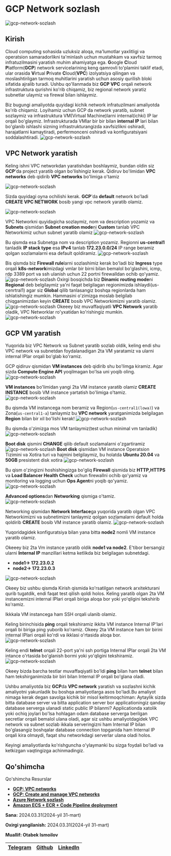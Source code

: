 
# GCP Network sozlash

![gcp-network-sozlash](https://raw.githubusercontent.com/devops-journey-uz/assets/main/images/tutorials/cloud/gcp-network/banner.png)

## Kirish

Cloud computing sohasida uzluksiz aloqa, ma'lumotlar yaxlitligi va operatsion samaradorlikni ta'minlash uchun mustahkam va xavfsiz tarmoq infratuzilmasini yaratish muhim ahamiyatga ega. **G**oogle **C**loud **P**latform(**GCP**) network servicelarining keng qamrovli to'plamini taklif etadi, ular orasida **V**irtual **P**rivate **C**loud(**VPC**) izolyatsiya qilingan va moslashtirilgan tarmoq muhitlarini yaratish uchun asosiy qurilish bloki sifatida ajralib turadi. Ushbu qo'llanmada biz **GCP VPC** orqali network infrastruktura qurishni ko'rib chiqamiz, biz regional network yaratiz subnetlar ulaymiz va firewal bilan ishlaymiz.


Biz bugungi amaliyotda quyidagi kichik network infratuzilmani amaliyotda ko'rib chiqamiz. Loyihamiz uchun GCP da network yaratib, subnet sozlaymiz va infrastruktura VM(Virtual Machine)larni internal(ichki) IP lar orqali bo'glaymiz. Infrastrukturada VMlar bir bir bilan **internal IP** lari bilan bo'glanib ishlashi sizning infrastrukturangizda xavfsizlikni oshiradi, harajatlarni kamaytiradi, perfermonceni oshiradi va konfiguratsiyani soddalashtiradi.
![gcp-network-sozlash](https://raw.githubusercontent.com/devops-journey-uz/assets/main/images/tutorials/cloud/gcp-network/vpc-architecture.png)

## VPC Network yaratish

Keling ishni VPC networkdan yaratishdan boshlaymiz, bundan oldin siz **GCP**'da project yaratib olgan bo'lishingiz kerak. Qidiruv bo'limidan **VPC networks** deb qidirib **VPC networks** bo'limiga o'tamiz

![gcp-network-sozlash](https://raw.githubusercontent.com/devops-journey-uz/assets/main/images/tutorials/cloud/gcp-network/gcp1.png)

Sizda quyidagi oyna ochilishi kerak. **GCP**'da **default** network bo'ladi **CREATE VPC NETWORK** bosib yangi vpc network yaratib olamiz.

![gcp-network-sozlash](https://raw.githubusercontent.com/devops-journey-uz/assets/main/images/tutorials/cloud/gcp-network/gcp2.png)

VPC Networkni quyidagicha sozlaymiz, nom va description yozamiz va **Subnets** qismidan **Subnet creation mode**ni **Custom** tanlab VPC Networkimiz uchun subnet yaratib olamiz 
![gcp-network-sozlash](https://raw.githubusercontent.com/devops-journey-uz/assets/main/images/tutorials/cloud/gcp-network/vpc1.png)

Bu qismda esa Subnetga nom va description yozamiz. Regionni **us-central1** tanladik **IP stack type** esa **IPv4** tanlab **172.23.0.0/24** IP range beramiz qolgan sozlamalarni esa default qoldiramiz.
![gcp-network-sozlash](https://raw.githubusercontent.com/devops-journey-uz/assets/main/images/tutorials/cloud/gcp-network/vpc2.png)

Bis qismda biz **Firewall rule**larni sozlashimiz kerak bo'ladi biz **Ingress** type orqali **k8s-network**imizdagi vmlar bir birni bilan bemalol bo'glashini, icmp, rdp 3389 port va ssh ulanish uchun 22 portni firewalldan ochib qo'yamiz.
![gcp-network-sozlash](https://raw.githubusercontent.com/devops-journey-uz/assets/main/images/tutorials/cloud/gcp-network/vpc3.png)
Oxirgi bosqichda biz **Dinamic routing mode**ni **Regional** deb belgilaymiz ya'ni faqat belgilagan regionimizda ishlaydi(us-cenrtral1) agar siz **Global** qilib tanlasangiz boshqa regionlarda ham ishlatishingiz mumkin. Hammasini o'zimizga moslab belgilab chiqganimizdan keyin **CREATE** bosib VPC Networkimizni yaratib olamiz.
![gcp-network-sozlash](https://raw.githubusercontent.com/devops-journey-uz/assets/main/images/tutorials/cloud/gcp-network/vpc4.png)
Okeeey biz muvaffaqiyatli **VPC Network** yaratib oladik, VPC Networklar ro'yxatidan ko'rishingiz mumkin.
![gcp-network-sozlash](https://raw.githubusercontent.com/devops-journey-uz/assets/main/images/tutorials/cloud/gcp-network/vpc5.png)

## GCP VM yaratish

Yuqorida biz VPC Network va Subnet yaratib sozlab oldik, keling endi shu VPC network va subnetdan foydalanadigan 2ta VM yaratamiz va ularni internal IPlar orqali bo'glab ko'ramiz.

GCP qidiruv qismidan **VM instances** deb qidirib shu bo'limga kiramiz. Agar sizda **Compute Engine API** yoqilmagan bo'lsa uni yoqib oling.
![gcp-network-sozlash](https://raw.githubusercontent.com/devops-journey-uz/assets/main/images/tutorials/cloud/gcp-network/vm.png)

**VM instances** bo'limidan yangi 2ta VM instance yaratib olamiz **CREATE INSTANCE** bosib VM instance yartatish bo'limiga o'tamiz.
![gcp-network-sozlash](https://raw.githubusercontent.com/devops-journey-uz/assets/main/images/tutorials/cloud/gcp-network/vm1.png)

Bu qismda VM instancega nom beramiz va Region(`us-central1(lowa)`) va Zona(`us-central1-a`) tanlaymiz bu **VPC network** yaratganimizda belgilagan **Region** bilan bir xil bo'lishi kerak!
![gcp-network-sozlash](https://raw.githubusercontent.com/devops-journey-uz/assets/main/images/tutorials/cloud/gcp-network/vm2.png)

Bu qismda o'zimizga mos VM tanlaymiz(test uchun minimal vm tanladik)
![gcp-network-sozlash](https://raw.githubusercontent.com/devops-journey-uz/assets/main/images/tutorials/cloud/gcp-network/vm3.png)

**Boot disk** qismini **CHANGE** qilib default sozlamalarni o'zgartiramiz
![gcp-network-sozlash](https://raw.githubusercontent.com/devops-journey-uz/assets/main/images/tutorials/cloud/gcp-network/vm4.png)
**Boot disk** qismidan VM instance Operatsion Tizimini va Xotira turi va hajmini belgilaymiz, bu holatda **Ubuntu 20.04** va **50GB** presistent disk xotira
![gcp-network-sozlash](https://raw.githubusercontent.com/devops-journey-uz/assets/main/images/tutorials/cloud/gcp-network/vm5.png)

Bu qism o'zingizni hoshishingizga bo'gliq **Firewall** qismida biz **HTTP,HTTPS** va **Load Balancer Health Check** uchun firewallni ochib qo'yamiz va monitoring va logging uchun **Ops Agent**ni yoqib qo'yamiz.
![gcp-network-sozlash](https://raw.githubusercontent.com/devops-journey-uz/assets/main/images/tutorials/cloud/gcp-network/vm6.png)

**Advanced options**dan **Networking** qismiga o'tamiz.
![gcp-network-sozlash](https://raw.githubusercontent.com/devops-journey-uz/assets/main/images/tutorials/cloud/gcp-network/vm7.png)

Networking qismidan **Network Interface**ga yuqorida yaratib olgan VPC Networkimizni va subnetimizni tanlaymiz qolgan sozlamalarni default holda qoldirib **CREATE** bosib VM instance yaratib olamiz.
![gcp-network-sozlash](https://raw.githubusercontent.com/devops-journey-uz/assets/main/images/tutorials/cloud/gcp-network/vm8.png)

Yuqoridagidek konfiguratsiya bilan yana bitta **node2** nomli VM instance yaratib olamiz.

Okeeey biz 2ta Vm instance yaratib oldik **node1 va node2**. E'tibor bersangiz ularni **Internal IP** manzillari ketma ketlikda biz belgilagan subnetdagi.
* **node1-> 172.23.0.2**
* **node2-> 172.23.0.3**

![gcp-network-sozlash](https://raw.githubusercontent.com/devops-journey-uz/assets/main/images/tutorials/cloud/gcp-network/vm9.png)

Okeey biz ushbu qismda Kirish qismida ko'rsatilgan network arxitekturani qurib tugatdik, endi faqat test qilish qoldi holos. Keling yaratib olgan 2ta VM instancemizni internal IPlari orqali biriga aloqa bor yoki yo'qligini tekshirib ko'ramiz.

Ikkkala VM instancega ham SSH orqali ulanib olamiz.

Keling birinchisida **ping** orqali tekshiramiz ikkita VM instance Internal IP'lari orqali bi biriga ping yuborib ko'ramiz. Okeey 2ta VM instance ham bir birini internal IPlari orqali ko'rdi va ikklasi o'rtasida aloqa bor.
![gcp-network-sozlash](https://raw.githubusercontent.com/devops-journey-uz/assets/main/images/tutorials/cloud/gcp-network/test1.png)

Keling endi **telnet** orqali 22-port ya'ni ssh portiga Internal IPlar orqali 2ta VM intance o'rtasida bo'glanish bormi yoki yo'qligini tekshiramiz.
![gcp-network-sozlash](https://raw.githubusercontent.com/devops-journey-uz/assets/main/images/tutorials/cloud/gcp-network/test2.png)

Okeey bizda barcha testlar muvaffaqiyatli bo'ldi **ping** bilan ham **telnet** bilan ham tekshirganimizda bir biri bilan Internal IP orqali bo'glana oladi.

Ushbu amaliyotda biz **GCP**da **VPC network** yaratish va sozlashni kichik amaliyotni yakunladik bu boshqa amaliyotlarga asos bo'ladi.Bu amaliyot nimaga kerak degan savolga kichik bir misol keltirmoqchiman: Aytaylik sizda bitta database server va bitta application server bor applicationingiz qanday database serverga ulanadi static public IP bilanmi? Applicationda xatolik yoki ochiq joylari bo'lsa hohlagan odam database serverga berilgan secretlar orqali bemalol ulana oladi, agar siz ushbu amaliyotdagidek VPC network va subnet sozlab ikkala serveringizni ham Internal IP bilan bo'glasangiz boshqalar database connection topganida ham Internal IP orqali kira olmaydi, faqat shu networkdagi serverlar ulana oladi holos.

Keyingi amaliyotlarda ko'rishguncha o'ylaymanki bu sizga foydali bo'ladi va ketkizgan vaqtingizga achinmadingiz.

## Qo'shimcha
<Callout type="info" emoji="">
Qo'shimcha Resurslar
 
 * [**GCP: VPC networks**](https://cloud.google.com/vpc/docs/vpc)
 * [**GCP: Create and manage VPC networks**](https://cloud.google.com/vpc/docs/create-modify-vpc-networks)
 * [**Azure Network sozlash**](https://devops-journey.uz/guides/cloud/azure-network-sozlash)
 * [**Amazon ECS + ECR + Code Pipeline deployment**](https://devops-journey.uz/guides/cloud/aws-ecs-ecr-pipeline)
 
**Sana:** 2024.03.31(2024-yil 31-mart)

**Oxirgi yangilanish:** 2024.03.31(2024-yil 31-mart)

**Muallif: Otabek Ismoilov**

| [Telegram](https://t.me/Otabek_Ismoilov) | [Github](https://github.com/ismoilovdevml) | [LinkedIn](https://www.linkedin.com/in/otabek-ismoilov-8625b0222/) |
| - | - | - |

</Callout>